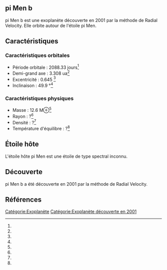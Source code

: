 == pi Men b ==

{{Infobox Exoplanète
| nom = pi Men b
| image = 
| légende = 
| étoile = pi Men
| constellation = 
| ascension_droite = 
| déclinaison = 
| distance = ?
| type_spectral = ?
| masse = 12.6 M⊕<ref></ref>
| rayon = ?<ref></ref>
| densité = ?<ref></ref>
| gravité = ?<ref></ref>
| température = ?<ref></ref>
| période = 2088.33 j<ref></ref>
| demi_grand_axe = 3.308 ua<ref></ref>
| excentricité = 0.645 <ref></ref>
| inclinaison = 49.9 °<ref></ref>
| méthode_découverte = Radial Velocity
| date_découverte = 2001
| statut = Confirmée
}}

pi Men b est une exoplanète découverte en 2001 par la méthode de Radial Velocity. Elle orbite autour de l'étoile pi Men.

== Caractéristiques ==

=== Caractéristiques orbitales ===
* Période orbitale : 2088.33 jours<ref></ref>
* Demi-grand axe : 3.308 ua<ref></ref>
* Excentricité : 0.645 <ref></ref>
* Inclinaison : 49.9 °<ref></ref>

=== Caractéristiques physiques ===
* Masse : 12.6 M⊕<ref></ref>
* Rayon : ?<ref></ref>
* Densité : ?<ref></ref>
* Température d'équilibre : ?<ref></ref>

== Étoile hôte ==

{{Infobox Étoile
| nom = pi Men
| image = 
| légende = 
| constellation = 
| ascension_droite = 
| déclinaison = 
| distance = ?
| type_spectral = ?
| magnitude_absolue = 
| magnitude_apparente = 
| masse = ?<ref></ref>
| rayon = ?<ref></ref>
| température = ?<ref></ref>
| métallicité = ?<ref></ref>
| âge = ?<ref></ref>
}}

L'étoile hôte pi Men est une étoile de type spectral inconnu.

== Découverte ==

pi Men b a été découverte en 2001 par la méthode de Radial Velocity.

== Références ==
<references />

[[Catégorie:Exoplanète]]
[[Catégorie:Exoplanète découverte en 2001]]
